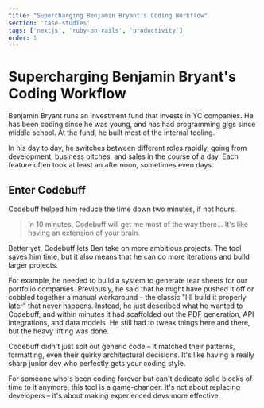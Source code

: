```yaml
---
title: "Supercharging Benjamin Bryant's Coding Workflow"
section: 'case-studies'
tags: ['nextjs', 'ruby-on-rails', 'productivity']
order: 1
---
```



# Supercharging Benjamin Bryant's Coding Workflow

Benjamin Bryant runs an investment fund that invests in YC companies. He has been coding since he was young, and has had programming gigs since middle school. At the fund, he built most of the internal tooling.

In his day to day, he switches between different roles rapidly, going from development, business pitches, and sales in the course of a day. Each feature often took at least an afternoon, sometimes even days.

## Enter Codebuff 
Codebuff helped him reduce the time down two minutes, if not hours.

> In 10 minutes, Codebuff will get me most of the way there... It's like having an extension of your brain.

Better yet, Codebuff lets Ben take on more ambitious projects. The tool saves him time, but it also means that he can do more iterations and build larger projects.

For example, he needed to build a system to generate tear sheets for our portfolio companies. Previously, he said that he might have pushed it off or cobbled together a manual workaround – the classic "I'll build it properly later" that never happens. Instead, he just described what he wanted to Codebuff, and within minutes it had scaffolded out the PDF generation, API integrations, and data models. He still had to tweak things here and there, but the heavy lifting was done.

Codebuff didn't just spit out generic code – it matched their patterns, formatting, even their quirky architectural decisions. It's like having a really sharp junior dev who perfectly gets your coding style.

For someone who's been coding forever but can't dedicate solid blocks of time to it anymore, this tool is a game-changer. It's not about replacing developers – it's about making experienced devs more effective.